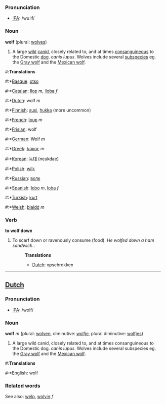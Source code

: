 === Pronunciation ===
*[[w:IPA|IPA]]: /wuːlf/

=== Noun ===

'''wolf''' (plural: [[wolves]])

#A large [[wild]] [[canid]], closely related to, and at times [[consanguineous]] to the Domestic [[dog]]. ''canis lupus''. Wolves include several [[subspecies]] eg. the [[Gray wolf]] and the [[Mexican wolf]].

#:'''Translations'''
#:*[[Basque]]: [[otso]]
#:*[[Catalan]]: [[llop]] ''m'', [[lloba]] ''f''
#:*[[Dutch]]: wolf ''m''
#:*[[Finnish]]: [[susi]], [[hukka]] (more uncommon)
#:*[[French]]: [[loup]] ''m''
#:*[[Frisian]]: wolf
#:*[[German]]: Wolf ''m''
#:*[[Greek]]: [[λύκος]] ''m''
#:*[[Korean]]: [[늑대]] (neukdae)
#:*[[Polish]]: [[wilk]]
#:*[[Russian]]: [[волк]]
#:*[[Spanish]]: [[lobo]] ''m'', [[loba]] ''f''
#:*[[Turkish]]: [[kurt]]
#:*[[Welsh]]: [[blaidd]] ''m''

=== Verb ===

'''to wolf down'''

#To scarf down or ravenously consume (food). ''He wolfed down a ham sandwich.''.
#:'''Translations'''
#:*[[Dutch]]: opschrokken

----
==[[Dutch]]==
=== Pronunciation ===
*[[w:IPA|IPA]]: /wolf/

=== Noun ===

'''wolf''' ''m'' (plural: [[wolven]], diminutive: [[wolfje]], plural diminutive: [[wolfjes]])

#A large wild canid, closely related to, and at times consanguineous to the Domestic dog. ''canis lupus''. Wolves include several subspecies eg. the [[Gray wolf]] and the [[Mexican wolf]].

#:'''Translations'''
#:*[[English]]: wolf

=== Related words ===

See also: [[welp]], [[wolvin]] ''f''